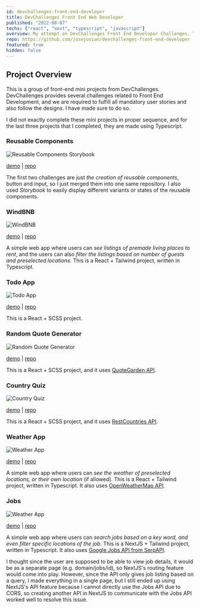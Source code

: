 ```yaml
---
id: devchallenges-front-end-developer
title: DevChallenges Front End Web Developer
published: "2022-08-07"
techs: ["react", "next", "typescript", "javascript"]
overview: My attempt on DevChallenges Front End Developer Challenges. This project contains eight front end mini projects.
repo: https://github.com/josejovian/devchallenges-front-end-developer
featured: true
hidden: false
---
```


## Project Overview

This is a group of front-end mini projects from DevChallenges. DevChallenges provides several challenges related to Front End Development, and we are required to fulfill all mandatory user stories and also follow the designs. I have made sure to do so.
  
I did not exactly complete these mini projects in proper sequence, and for the last three projects that I completed, they are made using Typescript.

### Reusable Components
![Reusable Components Storybook](/_next/image?url=%2Fprojects%2Freusable-components.png&w=3840&q=75 "Reusable Components Storybook")

[demo](https://josejovian.github.io/devchallenges-front-end-developer/reusable-components/storybook-static) | [repo](https://github.com/josejovian/devchallenges-front-end-developer/tree/main/reusable-components)

The first two challenges are just *the creation of reusable components*, button and input, so I just merged them into one same repository. I also used *Storybook* to easily display different variants or states of the reusable components.

### WindBNB

![WindBNB](/_next/image?url=%2Fprojects%2Fwindbnb.png&w=3840&q=75 "WindBNB")

[demo](https://josejovian.github.io/devchallenges-front-end-developer/windbnb/build/) | [repo](https://github.com/josejovian/devchallenges-front-end-developer/tree/main/windbnb)

A simple web app where users can *see listings of premade living places to rent*, and the users can also *filter the listings based on number of guests and preselected locations*. This is a React + Tailwind project, written in Typescript.

### Todo App

![Todo App](/_next/image?url=%2Fprojects%2Ftodo-app.png&w=3840&q=75 "Todo App")

[demo](https://josejovian.github.io/todo-app/) | [repo](https://github.com/josejovian/todo-app)

This is a React + SCSS project.

### Random Quote Generator

![Random Quote Generator](/_next/image?url=%2Fprojects%2Frandom-quote-generator.png&w=3840&q=75 "Random Quote Generator")

[demo](https://josejovian.github.io/random-quote-generator) | [repo](https://github.com/josejovian/random-quote-generator)

This is a React + SCSS project, and it uses [QuoteGarden API](https://pprathameshmore.github.io/QuoteGarden/).

### Country Quiz

![Country Quiz](/_next/image?url=%2Fprojects%2Fcountry-quiz.png&w=3840&q=75 "Country Quiz")

[demo](https://josejovian.github.io/country-quiz) | [repo](https://github.com/josejovian/country-quiz)

This is a React + SCSS project, and it uses [RestCountries API](https://restcountries.com/).

### Weather App

![Weather App](/_next/image?url=%2Fprojects%2Fweather-app.png&w=3840&q=75 "Weather App")

[demo](https://ephemeral-chimera-37acac.netlify.app/build/) | [repo](https://github.com/josejovian/devchallenges-front-end-developer/tree/main/weather-app)

A simple web app where users can *see the weather of preselected locations, or their own location* (if allowed). This is a React + Tailwind project, written in Typescript. It also uses [OpenWeatherMap API](https://openweathermap.org/api).

### Jobs

![Weather App](/_next/image?url=%2Fprojects%2Fjobs.png&w=3840&q=75 "Weather App")

[demo](https://ephemeral-chimera-37acac.netlify.app/build/) | [repo](https://github.com/josejovian/devchallenges-front-end-developer/tree/main/jobs)

A simple web app where users can *search jobs based on a key word, and even filter specific locations of the job*. This is a NextJS + Tailwind project, written in Typescript. It also uses [Google Jobs API from SerpAPI](https://serpapi.com/google-jobs-api).

I thought since the user are supposed to be able to view job details, it would be as a separate page (e.g. domain/jobs/id), so NextJS's routing feature would come into play. However, since the API only gives job listing based on a query, I made everything in a single page, but I still ended up using NextJS's API feature because I cannot directly use the Jobs API due to CORS, so creating another API in NextJS to communicate with the Jobs API worked well to resolve this issue.